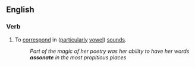 ==English==

===Verb===
{{en-verb|assonat|es}}

# To [[correspond]] in ([[particularly]] [[vowel]]) [[sound]]s.
#:''Part of the magic of her poetry was her ability to have her words '''assonate''' in the most propitious places''